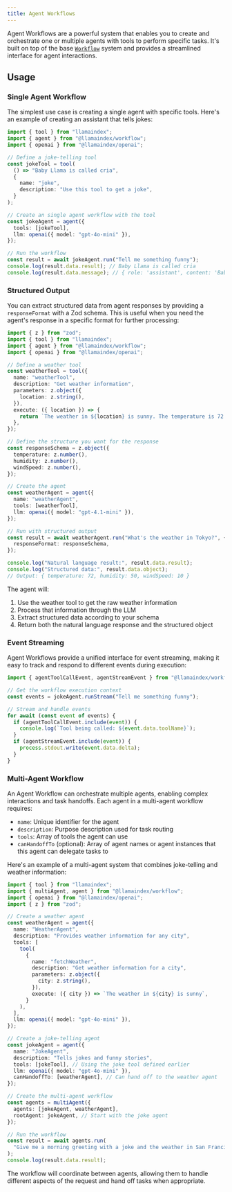 ```yaml
---
title: Agent Workflows
---
```



Agent Workflows are a powerful system that enables you to create and orchestrate one or multiple agents with tools to perform specific tasks. It's built on top of the base [`Workflow`](/typescript/framework/modules/agents/workflows) system and provides a streamlined interface for agent interactions.

## Usage

### Single Agent Workflow

The simplest use case is creating a single agent with specific tools. Here's an example of creating an assistant that tells jokes:

```typescript
import { tool } from "llamaindex";
import { agent } from "@llamaindex/workflow";
import { openai } from "@llamaindex/openai";

// Define a joke-telling tool
const jokeTool = tool(
  () => "Baby Llama is called cria",
  {
    name: "joke",
    description: "Use this tool to get a joke",
  }
);

// Create an single agent workflow with the tool
const jokeAgent = agent({
  tools: [jokeTool],
  llm: openai({ model: "gpt-4o-mini" }),
});

// Run the workflow
const result = await jokeAgent.run("Tell me something funny");
console.log(result.data.result); // Baby Llama is called cria
console.log(result.data.message); // { role: 'assistant', content: 'Baby Llama is called cria' }
```

### Structured Output

You can extract structured data from agent responses by providing a `responseFormat` with a Zod schema. This is useful when you need the agent's response in a specific format for further processing:

```typescript
import { z } from "zod";
import { tool } from "llamaindex";
import { agent } from "@llamaindex/workflow";
import { openai } from "@llamaindex/openai";

// Define a weather tool
const weatherTool = tool({
  name: "weatherTool",
  description: "Get weather information",
  parameters: z.object({
    location: z.string(),
  }),
  execute: ({ location }) => {
    return `The weather in ${location} is sunny. The temperature is 72 degrees. The humidity is 50%. The wind speed is 10 mph.`;
  },
});

// Define the structure you want for the response
const responseSchema = z.object({
  temperature: z.number(),
  humidity: z.number(),
  windSpeed: z.number(),
});

// Create the agent
const weatherAgent = agent({
  name: "weatherAgent",
  tools: [weatherTool],
  llm: openai({ model: "gpt-4.1-mini" }),
});

// Run with structured output
const result = await weatherAgent.run("What's the weather in Tokyo?", {
  responseFormat: responseSchema,
});

console.log("Natural language result:", result.data.result);
console.log("Structured data:", result.data.object);
// Output: { temperature: 72, humidity: 50, windSpeed: 10 }
```

The agent will:
1. Use the weather tool to get the raw weather information
2. Process that information through the LLM
3. Extract structured data according to your schema
4. Return both the natural language response and the structured object

### Event Streaming

Agent Workflows provide a unified interface for event streaming, making it easy to track and respond to different events during execution:

```typescript
import { agentToolCallEvent, agentStreamEvent } from "@llamaindex/workflow";

// Get the workflow execution context
const events = jokeAgent.runStream("Tell me something funny");

// Stream and handle events
for await (const event of events) {
  if (agentToolCallEvent.include(event)) {
    console.log(`Tool being called: ${event.data.toolName}`);
  }
  if (agentStreamEvent.include(event)) {
    process.stdout.write(event.data.delta);
  }
}
```

### Multi-Agent Workflow

An Agent Workflow can orchestrate multiple agents, enabling complex interactions and task handoffs. Each agent in a multi-agent workflow requires:

- `name`: Unique identifier for the agent
- `description`: Purpose description used for task routing
- `tools`: Array of tools the agent can use
- `canHandoffTo` (optional): Array of agent names or agent instances that this agent can delegate tasks to

Here's an example of a multi-agent system that combines joke-telling and weather information:

```typescript
import { tool } from "llamaindex";
import { multiAgent, agent } from "@llamaindex/workflow";
import { openai } from "@llamaindex/openai";
import { z } from "zod";

// Create a weather agent
const weatherAgent = agent({
  name: "WeatherAgent",
  description: "Provides weather information for any city",
  tools: [
    tool(
      {
        name: "fetchWeather",
        description: "Get weather information for a city",
        parameters: z.object({
          city: z.string(),
        }),
        execute: ({ city }) => `The weather in ${city} is sunny`,
      }
    ),
  ],
  llm: openai({ model: "gpt-4o-mini" }),
});

// Create a joke-telling agent
const jokeAgent = agent({
  name: "JokeAgent",
  description: "Tells jokes and funny stories",
  tools: [jokeTool], // Using the joke tool defined earlier
  llm: openai({ model: "gpt-4o-mini" }),
  canHandoffTo: [weatherAgent], // Can hand off to the weather agent
});

// Create the multi-agent workflow
const agents = multiAgent({
  agents: [jokeAgent, weatherAgent],
  rootAgent: jokeAgent, // Start with the joke agent
});

// Run the workflow
const result = await agents.run(
  "Give me a morning greeting with a joke and the weather in San Francisco"
);
console.log(result.data.result);
```

The workflow will coordinate between agents, allowing them to handle different aspects of the request and hand off tasks when appropriate.

